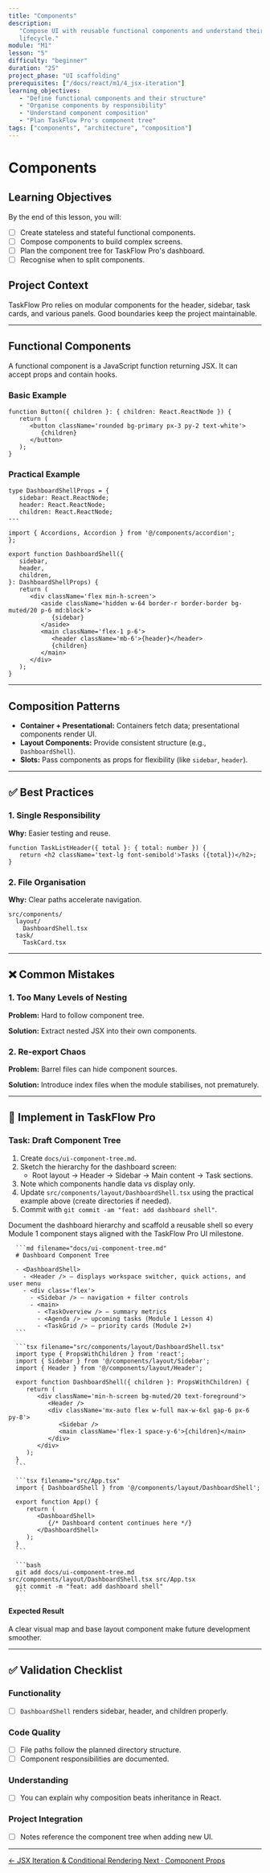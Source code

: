 ```yaml
---
title: "Components"
description:
   "Compose UI with reusable functional components and understand their
   lifecycle."
module: "M1"
lesson: "5"
difficulty: "beginner"
duration: "25"
project_phase: "UI scaffolding"
prerequisites: ["/docs/react/m1/4_jsx-iteration"]
learning_objectives:
   - "Define functional components and their structure"
   - "Organise components by responsibility"
   - "Understand component composition"
   - "Plan TaskFlow Pro's component tree"
tags: ["components", "architecture", "composition"]
---
```



# Components

## Learning Objectives

By the end of this lesson, you will:

-  [ ] Create stateless and stateful functional components.
-  [ ] Compose components to build complex screens.
-  [ ] Plan the component tree for TaskFlow Pro's dashboard.
-  [ ] Recognise when to split components.

## Project Context

TaskFlow Pro relies on modular components for the header, sidebar, task cards,
and various panels. Good boundaries keep the project maintainable.

---

## Functional Components

A functional component is a JavaScript function returning JSX. It can accept
props and contain hooks.

### Basic Example

```tsx
function Button({ children }: { children: React.ReactNode }) {
   return (
      <button className='rounded bg-primary px-3 py-2 text-white'>
         {children}
      </button>
   );
}
```

### Practical Example

```tsx
type DashboardShellProps = {
   sidebar: React.ReactNode;
   header: React.ReactNode;
   children: React.ReactNode;
---

import { Accordions, Accordion } from '@/components/accordion';
};

export function DashboardShell({
   sidebar,
   header,
   children,
}: DashboardShellProps) {
   return (
      <div className='flex min-h-screen'>
         <aside className='hidden w-64 border-r border-border bg-muted/20 p-6 md:block'>
            {sidebar}
         </aside>
         <main className='flex-1 p-6'>
            <header className='mb-6'>{header}</header>
            {children}
         </main>
      </div>
   );
}
```

---

## Composition Patterns

-  **Container + Presentational:** Containers fetch data; presentational
   components render UI.
-  **Layout Components:** Provide consistent structure (e.g., `DashboardShell`).
-  **Slots:** Pass components as props for flexibility (like `sidebar`,
   `header`).

---

## ✅ Best Practices

### 1. Single Responsibility

**Why:** Easier testing and reuse.

```tsx
function TaskListHeader({ total }: { total: number }) {
   return <h2 className='text-lg font-semibold'>Tasks ({total})</h2>;
}
```

### 2. File Organisation

**Why:** Clear paths accelerate navigation.

```text
src/components/
  layout/
    DashboardShell.tsx
  task/
    TaskCard.tsx
```

---

## ❌ Common Mistakes

### 1. Too Many Levels of Nesting

**Problem:** Hard to follow component tree.

**Solution:** Extract nested JSX into their own components.

### 2. Re-export Chaos

**Problem:** Barrel files can hide component sources.

**Solution:** Introduce index files when the module stabilises, not prematurely.

---

## 🔨 Implement in TaskFlow Pro

### Task: Draft Component Tree

1. Create `docs/ui-component-tree.md`.
2. Sketch the hierarchy for the dashboard screen:
   -  Root layout → Header → Sidebar → Main content → Task sections.
3. Note which components handle data vs display only.
4. Update `src/components/layout/DashboardShell.tsx` using the practical example
   above (create directories if needed).
5. Commit with `git commit -am "feat: add dashboard shell"`.

<Accordions type='single' className='mt-4'>
   <Accordion title='Solution Walkthrough'>
      <p>
         Document the dashboard hierarchy and scaffold a reusable shell so every Module 1
         component stays aligned with the TaskFlow Pro UI milestone.
      </p>

      ```md filename="docs/ui-component-tree.md"
      # Dashboard Component Tree

      - <DashboardShell>
        - <Header /> — displays workspace switcher, quick actions, and user menu
        - <div class='flex'>
          - <Sidebar /> — navigation + filter controls
          - <main>
            - <TaskOverview /> — summary metrics
            - <Agenda /> — upcoming tasks (Module 1 Lesson 4)
            - <TaskGrid /> — priority cards (Module 2+)
      ```

      ```tsx filename="src/components/layout/DashboardShell.tsx"
      import type { PropsWithChildren } from 'react';
      import { Sidebar } from '@/components/layout/Sidebar';
      import { Header } from '@/components/layout/Header';

      export function DashboardShell({ children }: PropsWithChildren) {
         return (
            <div className='min-h-screen bg-muted/20 text-foreground'>
               <Header />
               <div className='mx-auto flex w-full max-w-6xl gap-6 px-6 py-8'>
                  <Sidebar />
                  <main className='flex-1 space-y-6'>{children}</main>
               </div>
            </div>
         );
      }
      ```

      ```tsx filename="src/App.tsx"
      import { DashboardShell } from '@/components/layout/DashboardShell';

      export function App() {
         return (
            <DashboardShell>
               {/* Dashboard content continues here */}
            </DashboardShell>
         );
      }
      ```

      ```bash
      git add docs/ui-component-tree.md src/components/layout/DashboardShell.tsx src/App.tsx
      git commit -m "feat: add dashboard shell"
      ```

   </Accordion>
</Accordions>

#### Expected Result

A clear visual map and base layout component make future development smoother.

---

## ✅ Validation Checklist

### Functionality

-  [ ] `DashboardShell` renders sidebar, header, and children properly.

### Code Quality

-  [ ] File paths follow the planned directory structure.
-  [ ] Component responsibilities are documented.

### Understanding

-  [ ] You can explain why composition beats inheritance in React.

### Project Integration

-  [ ] Notes reference the component tree when adding new UI.

---

<div className='mt-8 flex justify-between'>
   <a
      href='/docs/react/m1/4_jsx-iteration'
      className='text-sm font-medium text-muted-foreground hover:text-foreground'
   >
      ← JSX Iteration & Conditional Rendering
   </a>
   <a
      href='/docs/react/m1/6_component-props'
      className='text-sm font-medium text-primary hover:text-primary/80'
   >
      Next · Component Props
   </a>
</div>
